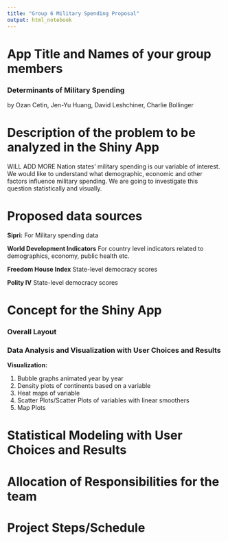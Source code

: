 ```yaml
---
title: "Group 6 Military Spending Proposal"
output: html_notebook
---
```


# App Title and Names of your group members

### Determinants of Military Spending

by Ozan Cetin, Jen-Yu Huang, David Leshchiner, Charlie Bollinger

# Description of the problem to be analyzed in the Shiny App

WILL ADD MORE Nation states’ military spending is our variable of interest. We would like to understand what demographic, economic and other factors influence military spending. We are going to investigate this question statistically and visually.

# Proposed data sources 

**Sipri:** For Military spending data

**World Development Indicators** For country level indicators related to demographics, economy, public health etc. 

**Freedom House Index** State-level democracy scores

**Polity IV** State-level democracy scores

# Concept for the Shiny App

### Overall Layout

### Data Analysis and Visualization with User Choices and Results 

**Visualization:** 

1. Bubble graphs animated year by year
2. Density plots of continents based on a variable
3. Heat maps of variable
4. Scatter Plots/Scatter Plots of variables with linear smoothers
5. Map Plots

# Statistical Modeling with User Choices and Results 

# Allocation of Responsibilities for the team 

# Project Steps/Schedule

